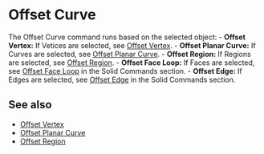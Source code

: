 
# Offset Curve

<Reference shortcut="O" command="Offset Curve" button="In Suggested Commands Menu"  buttonIcon='button-offset-curve'/>

The Offset Curve command runs based on the selected object:
     - **Offset Vertex:** If Vetices are selected, see [Offset Vertex](offset-vertex).
     - **Offset Planar Curve:** If Curves are selected, see [Offset Planar Curve](offset-planar-curve).
     - **Offset Region:** If Regions are selected, see [Offset Region](offset-region).
     - **Offset Face Loop:** If Faces are selected, see [Offset Face Loop](/solid/offset-face-loop) in the Solid Commands section.
     - **Offset Edge:** If Edges are selected, see [Offset Edge](/solid/offset-edge) in the Solid Commands section.


## See also
- [Offset Vertex](offset-vertex)
- [Offset Planar Curve](offset-planar-curve)
- [Offset Region](offset-region)